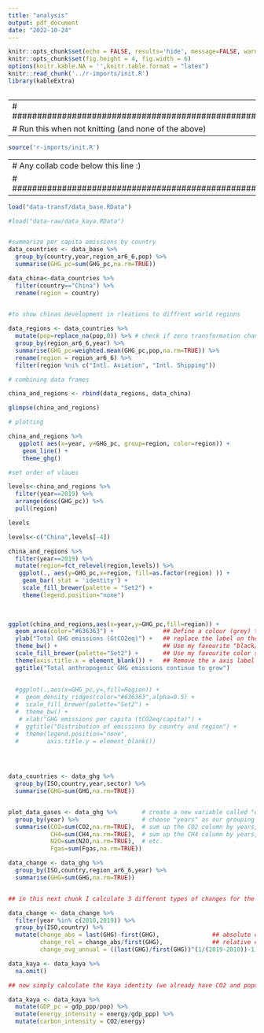 ```yaml
---
title: "analysis"
output: pdf_document
date: "2022-10-24"
---
```


```r
knitr::opts_chunk$set(echo = FALSE, results='hide', message=FALSE, warning=FALSE)
knitr::opts_chunk$set(fig.height = 4, fig.width = 6)
options(knitr.kable.NA = '',knitr.table.format = "latex")
knitr::read_chunk('../r-imports/init.R')
library(kableExtra)
```

```r
```


---
# ##################################################
# Run this when not knitting (and none of the above)
---

```r
source('r-imports/init.R')
```

---
# Any collab code below this line :)
# ##################################################
---


```r
load("data-transf/data_base.RData")

#load("data-raw/data_kaya.RData")



```


```r

#summarize per capita emissions by country
data_countries <- data_base %>% 
  group_by(country,year,region_ar6_6,pop) %>% 
  summarise(GHG_pc=sum(GHG_pc,na.rm=TRUE))  

data_china<-data_countries %>% 
  filter(country=="China") %>% 
  rename(region = country)
   

#to show chinas development in rleations to diffrent world regions

data_regions <- data_countries %>%
  mutate(pop=replace_na(pop,0)) %>% # check if zero transformation changes statitstics
  group_by(region_ar6_6,year) %>% 
  summarise(GHG_pc=weighted.mean(GHG_pc,pop,na.rm=TRUE)) %>% 
  rename(region = region_ar6_6) %>% 
  filter(region %ni% c("Intl. Aviation", "Intl. Shipping"))

# combining data frames

china_and_regions <- rbind(data_regions, data_china)

glimpse(china_and_regions)

# plotting

china_and_regions %>% 
   ggplot( aes(x=year, y=GHG_pc, group=region, color=region)) +
    geom_line() +
    theme_ghg()

#set order of vlaues

levels<-china_and_regions %>%
  filter(year==2019) %>% 
  arrange(desc(GHG_pc)) %>% 
  pull(region)

levels

levels<-c("China",levels[-4])

china_and_regions %>%
  filter(year==2019) %>%
  mutate(region=fct_relevel(region,levels)) %>% 
   ggplot(., aes(y=GHG_pc,x=region, fill=as.factor(region) )) + 
    geom_bar( stat = 'identity') +
    scale_fill_brewer(palette = "Set2") +
    theme(legend.position="none")
  

  
ggplot(china_and_regions,aes(x=year,y=GHG_pc,fill=region)) +
  geom_area(color="#636363") +              ## Define a colour (grey) to outline each area 
  ylab("Total GHG emissions (GtCO2eq)") +   ## replace the label on the y axis
  theme_bw() +                              ## Use my favourite "black/white" theme 
  scale_fill_brewer(palette="Set2") +       ## Use my favourite color scale from https://colorbrewer2.org
  theme(axis.title.x = element_blank()) +   ## Remove the x axis label (years is obvious)
  ggtitle("Total anthropogenic GHG emissions continue to grow")  
  
  
  #ggplot(.,aes(x=GHG_pc,y=,fill=Region)) +
  #  geom_density_ridges(color="#636363",alpha=0.5) +
  #  scale_fill_brewer(palette="Set2") +
  #  theme_bw() +
   # xlab("GHG emissions per capita (tCO2eq/capita)") +
  #  ggtitle("Distribution of emissions by country and region") + 
  #  theme(legend.position="none",
  #        axis.title.y = element_blank())


  

```


```r
data_countries <- data_ghg %>% 
  group_by(ISO,country,year,sector) %>% 
  summarise(GHG=sum(GHG,na.rm=TRUE))



```


```r
plot_data_gases <- data_ghg %>%       # create a new variable called "data_gases", copied from "data_ghg"
  group_by(year) %>%                  # choose "years" as our grouping variable
  summarise(CO2=sum(CO2,na.rm=TRUE),  # sum up the CO2 column by years, ignoring any missing values
            CH4=sum(CH4,na.rm=TRUE),  # sum up the CH4 column by years, ...
            N2O=sum(N2O,na.rm=TRUE),  # etc.
            Fgas=sum(Fgas,na.rm=TRUE))

```


```r
data_change <- data_ghg %>% 
  group_by(ISO,country,region_ar6_6,year) %>% 
  summarise(GHG=sum(GHG,na.rm=TRUE))


## in this next chunk I calculate 3 different types of changes for the time period 2010-2019

data_change <- data_change %>% 
  filter(year %in% c(2010,2019)) %>% 
  group_by(ISO,country) %>% 
  mutate(change_abs = last(GHG)-first(GHG),               ## absolute change, or the difference in emissions between t2 and t1
         change_rel = change_abs/first(GHG),              ## relative change, or the ratio of absolute change to emissions in t1
         change_avg_annual = ((last(GHG)/first(GHG))^(1/(2019-2010))-1)) ## average annual change using the CGAR formula


```

```r
data_kaya <- data_kaya %>% 
  na.omit()

## now simply calculate the kaya identity (we already have CO2 and population)

data_kaya <- data_kaya %>% 
  mutate(GDP_pc = gdp_ppp/pop) %>% 
  mutate(energy_intensity = energy/gdp_ppp) %>% 
  mutate(carbon_intensity = CO2/energy)
```